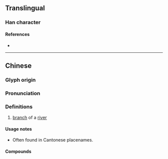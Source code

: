 {{character info}}
==Translingual==

===Han character===
{{Han char|rn=85|rad=水|as=10|sn=13|four=37161|canj=EBCR,XEBCR|ids=⿰氵⿱㓁𢀛}}

====References====
* {{Han ref|kx=0643.241|dkj=18059|hdz=31709.070|uh=6ED8|ud=28376|bh=DE5D|bd=56925}}

----

==Chinese==
{{zh-forms|alt=𬈯,漖}}

===Glyph origin===
{{rfe|zh|weird right-side component; could it be related to 窖?}}

===Pronunciation===
{{zh-pron
|m=jiào
|c=gaau3
|mn-t=ga3
|mc=
|oc=
|cat=pn
}}

===Definitions===
{{zh-hanzi}}

# {{lb|zh|Cantonese|Teochew}} [[branch]] of a [[river]] {{attn|yue|or is it different in Cantonese and Teochew?}} {{attn|zhx-teo}}

====Usage notes====
* Often found in Cantonese placenames.

====Compounds====
{{zh-der|大埔滘|新滘|廈滘|滘西洲|滘口|瀝滘|北滘|滘心|道滘|赤沙滘|茶滘|雙滘|玉滘|馬滘|倫滘|思賢滘|倫教}}

{{attn|zhx-teo|also Teochew? [[s:Page:Dictionary_of_the_Swatow_dialect.djvu/235]]}}